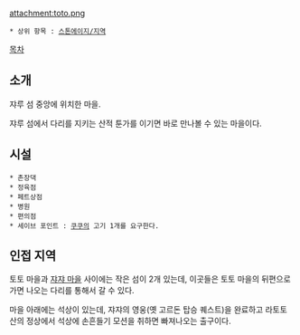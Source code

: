 attachment:toto.png

 * 상위 항목 : [[스톤에이지/지역]]

[[목차]]
== 소개 ==
쟈루 섬 중앙에 위치한 마을.

쟈루 섬에서 다리를 지키는 산적 툰가를 이기면 바로 만나볼 수 있는 마을이다.

== 시설 ==
 * 촌장댁
 * 정육점
 * 페트상점
 * 병원
 * 편의점
 * 세이브 포인트 : [[쿠쿠]]의 고기 1개를 요구한다.

== 인접 지역 ==
토토 마을과 [[쟈쟈 마을]] 사이에는 작은 섬이 2개 있는데, 이곳들은 토토 마을의 뒤편으로 가면 나오는 다리를 통해서 갈 수 있다.

마을 아래에는 석상이 있는데, 쟈쟈의 영웅(옛 고르돈 탑승 퀘스트)을 완료하고 라토토산의 정상에서 석상에 손흔들기 모션을 취하면 빠져나오는 출구이다.

